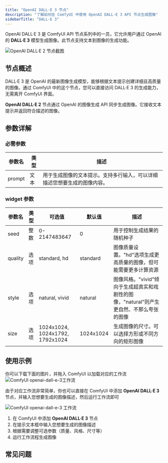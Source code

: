 ```yaml
---
title: "OpenAI DALL·E 3 节点"
description: "了解如何在 ComfyUI 中使用 OpenAI DALL·E 3 API 节点生成图像"
sidebarTitle: "DALL·E 3"
---
```




OpenAI DALL·E 3 是 ComfyUI API 节点系列中的一员，它允许用户通过 OpenAI 的 **DALL·E 3** 模型生成图像。此节点支持文本到图像的生成功能。


![OpenAI DALL·E 2 节点截图](/images/comfy_core/api_nodes/openai-dall-e-3.jpg)

## 节点概述

DALL·E 3 是 OpenAI 的最新图像生成模型，能够根据文本提示创建详细且高质量的图像。通过 ComfyUI 中的这个节点，您可以直接访问 DALL·E 3 的生成能力，无需离开 ComfyUI 界面。

**OpenAI DALL·E 2** 节点通过 OpenAI 的图像生成 API 同步生成图像。它接收文本提示并返回符合描述的图像。

<ReqHint/>

## 参数详解

### 必需参数

| 参数名  | 类型 | 描述                                                         |
|--------|----|---------------------------------------------------------------|
| prompt | 文本 | 用于生成图像的文本提示。支持多行输入，可以详细描述您想要生成的图像内容。 |

### widget 参数

| 参数名   | 类型 | 可选值                           | 默认值     | 描述                                                                       |
|---------|-----|---------------------------------|-----------|------------------------------------------------------------------------------|
| seed    | 整数 | 0-2147483647                    | 0         | 用于控制生成结果的随机种子                               |
| quality | 选项 | standard, hd                    | standard  | 图像质量设置。"hd"选项生成更高质量的图像，但可能需要更多计算资源                       |
| style   | 选项 | natural, vivid                  | natural   | 图像风格。"vivid"倾向于生成超真实和戏剧性的图像，"natural"则产生更自然、不那么夸张的图像 |
| size    | 选项 | 1024x1024, 1024x1792, 1792x1024 | 1024x1024 | 生成图像的尺寸。可以选择方形或不同方向的矩形图像                                     |

## 使用示例

你可以下载下面的图片，并拖入 ComfyUI 以加载对应的工作流
![ComfyUI openai-dall-e-3工作流](https://raw.githubusercontent.com/Comfy-Org/example_workflows/main/api_nodes/openai-dall-e-3/text2image.png)

由于对应工作流非常简单，你也可以直接在 ComfyUI 中添加 **OpenAI DALL·E 3** 节点，并输入您想要生成的图像描述，然后运行工作流即可

![ComfyUI openai-dall-e-3 工作流](/images/tutorial/api_nodes/openai/openai/openai-dall-e-3/text2image.jpg)


1. 在 ComfyUI 中添加 **OpenAI DALL·E 3** 节点
2. 在提示文本框中输入您想要生成的图像描述
3. 根据需要调整可选参数（质量、风格、尺寸等）
4. 运行工作流程生成图像

## 常见问题

<Faq/>